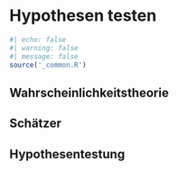 # Hypothesen testen 

```r
#| echo: false
#| warning: false
#| message: false
source('_common.R')
```


## Wahrscheinlichkeitstheorie

## Schätzer

## Hypothesentestung

